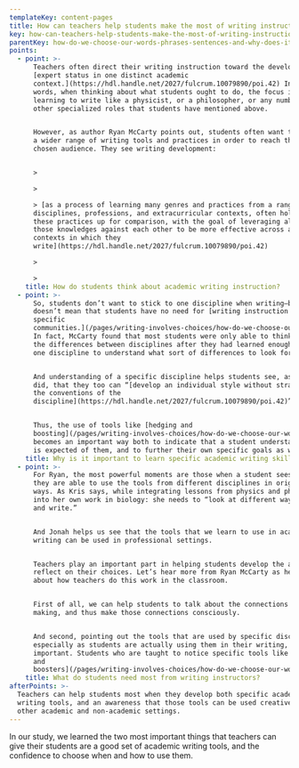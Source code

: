 ```yaml
---
templateKey: content-pages
title: How can teachers help students make the most of writing instruction?
key: how-can-teachers-help-students-make-the-most-of-writing-instruction
parentKey: how-do-we-choose-our-words-phrases-sentences-and-why-does-it-matter
points:
  - point: >-
      Teachers often direct their writing instruction toward the development of
      [expert status in one distinct academic
      context.](https://hdl.handle.net/2027/fulcrum.10079890/poi.42) In other
      words, when thinking about what students ought to do, the focus is on
      learning to write like a physicist, or a philosopher, or any number of
      other specialized roles that students have mentioned above.


      However, as author Ryan McCarty points out, students often want to draw on
      a wider range of writing tools and practices in order to reach their
      chosen audience. They see writing development:


      >

      >

      > [as a process of learning many genres and practices from a range of
      disciplines, professions, and extracurricular contexts, often holding
      these practices up for comparison, with the goal of leveraging all of
      those knowledges against each other to be more effective across all of the
      contexts in which they
      write](https://hdl.handle.net/2027/fulcrum.10079890/poi.42)

      >

      >
    title: How do students think about academic writing instruction?
  - point: >-
      So, students don’t want to stick to one discipline when writing—but that
      doesn’t mean that students have no need for [writing instruction in their
      specific
      communities.](/pages/writing-involves-choices/how-do-we-choose-our-words-phrases-sentences-and-why-does-it-matter/how-do-phrases-and-sentences-create-a-reader-experience/#how-do-writers-construct-phrases-and-sentences-to-meet-the-needs-of-audiences-and-their-expectations)
      In fact, McCarty found that most students were only able to think about
      the differences between disciplines after they had learned enough about
      one discipline to understand what sort of differences to look for.


      And understanding of a specific discipline helps students see, as Kris
      did, that they too can “[develop an individual style without straying from
      the conventions of the
      discipline](https://hdl.handle.net/2027/fulcrum.10079890/poi.42)” 


      Thus, the use of tools like [hedging and
      boosting](/pages/writing-involves-choices/how-do-we-choose-our-words-phrases-sentences-and-why-does-it-matter/what-is-word-choice-and-why-does-it-matter/#what-kinds-of-words-do-writers-use-to-express-generalities-and-qualified-certainties)
      becomes an important way both to indicate that a student understands what
      is expected of them, and to further their own specific goals as writers.
    title: Why is it important to learn specific academic writing skills?
  - point: >-
      For Ryan, the most powerful moments are those when a student sees that
      they are able to use the tools from different disciplines in original
      ways. As Kris says, while integrating lessons from physics and philosophy
      into her own work in biology: she needs to “look at different ways to read
      and write.”


      And Jonah helps us see that the tools that we learn to use in academic
      writing can be used in professional settings.


      Teachers play an important part in helping students develop the ability to
      reflect on their choices. Let’s hear more from Ryan McCarty as he talks
      about how teachers do this work in the classroom.  


      First of all, we can help students to talk about the connections they are
      making, and thus make those connections consciously.


      And second, pointing out the tools that are used by specific disciplines,
      especially as students are actually using them in their writing, is
      important. Students who are taught to notice specific tools like [hedges
      and
      boosters](/pages/writing-involves-choices/how-do-we-choose-our-words-phrases-sentences-and-why-does-it-matter/what-is-word-choice-and-why-does-it-matter/#what-kinds-of-words-do-writers-use-to-express-generalities-and-qualified-certainties).
    title: What do students need most from writing instructors?
afterPoints: >-
  Teachers can help students most when they develop both specific academic
  writing tools, and an awareness that those tools can be used creatively in
  other academic and non-academic settings.
---
```

In our study, we learned the two most important things that teachers can give their students are a good set of academic writing tools, and the confidence to choose when and how to use them.
